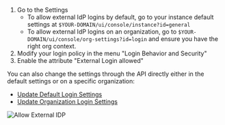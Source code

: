 1. Go to the Settings
    - To allow external IdP logins by default, go to your instance default settings at `$YOUR-DOMAIN/ui/console/instance?id=general`
    - To allow external IdP logins on an organization, go to `$YOUR-DOMAIN/ui/console/org-settings?id=login` and ensure you have the right org context.
2. Modify your login policy in the menu "Login Behavior and Security"
3. Enable the attribute "External Login allowed"

You can also change the settings through the API directly either in the default settings or on a specific organization:
- [Update Default Login Settings](/docs/apis/resources/admin/admin-service-update-login-policy)
- [Update Organization Login Settings](/docs/apis/resources/mgmt/management-service-update-custom-login-policy)

![Allow External IDP](/img/guides/zitadel_allow_external_idp.png)

